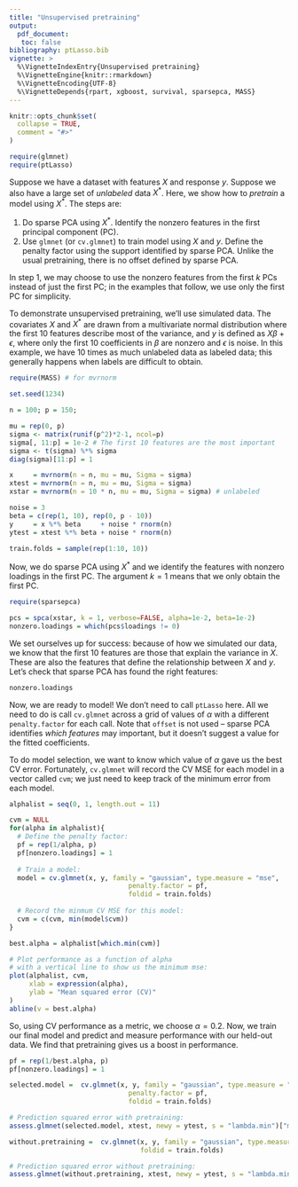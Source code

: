 ```yaml
---
title: "Unsupervised pretraining"
output: 
  pdf_document:
   toc: false
bibliography: ptLasso.bib
vignette: >
  %\VignetteIndexEntry{Unsupervised pretraining}
  %\VignetteEngine{knitr::rmarkdown}
  %\VignetteEncoding{UTF-8}
  %\VignetteDepends{rpart, xgboost, survival, sparsepca, MASS}
---
```


```r
knitr::opts_chunk$set(
  collapse = TRUE,
  comment = "#>"
)
```

```r
require(glmnet)
require(ptLasso)
```

Suppose we have a dataset with features $X$ and response $y$. Suppose we also have a large set of *unlabeled* data $X^*$. Here, we show how to _pretrain_ a model using $X^*$. The steps are:

1. Do sparse PCA using $X^*$. Identify the nonzero features in the first principal component (PC). 
2. Use `glmnet` (or `cv.glmnet`) to train model using $X$ and $y$. Define the penalty factor using the support identified by sparse PCA. Unlike the usual pretraining, there is no offset defined by sparse PCA. 

In step 1, we may choose to use the nonzero features from the first $k$ PCs instead of just the first PC; in the examples that follow, we use only the first PC for simplicity.

To demonstrate unsupervised pretraining, we'll use simulated data. The covariates $X$ and $X^*$ are drawn from a multivariate normal distribution where the first 10 features describe most of the variance, and $y$ is defined as $X \beta + \epsilon$, where only the first 10 coefficients in $\beta$ are nonzero and $\epsilon$ is noise. In this example, we have 10 times as much unlabeled data as labeled data; this generally happens when labels are difficult to obtain.
```r
require(MASS) # for mvrnorm

set.seed(1234)

n = 100; p = 150; 

mu = rep(0, p)
sigma <- matrix(runif(p^2)*2-1, ncol=p) 
sigma[, 11:p] = 1e-2 # The first 10 features are the most important
sigma <- t(sigma) %*% sigma
diag(sigma)[11:p] = 1

x     = mvrnorm(n = n, mu = mu, Sigma = sigma)
xtest = mvrnorm(n = n, mu = mu, Sigma = sigma)
xstar = mvrnorm(n = 10 * n, mu = mu, Sigma = sigma) # unlabeled

noise = 3
beta = c(rep(1, 10), rep(0, p - 10))
y     = x %*% beta     + noise * rnorm(n)
ytest = xtest %*% beta + noise * rnorm(n)

train.folds = sample(rep(1:10, 10))
```

Now, we do sparse PCA using $X^*$ and we identify the features with nonzero loadings in the first PC. The argument $k = 1$ means that we only obtain the first PC.
```r
require(sparsepca)

pcs = spca(xstar, k = 1, verbose=FALSE, alpha=1e-2, beta=1e-2)
nonzero.loadings = which(pcs$loadings != 0)
```

We set ourselves up for success: because of how we simulated our data, we know that the first 10 features are those that explain the variance in $X$. These are also the features that define the relationship between $X$ and $y$. Let's check that sparse PCA has found the right features:
```r
nonzero.loadings
```

Now, we are ready to model! We don't need to call `ptLasso` here. All we need to do is call `cv.glmnet` across a grid of values of $\alpha$ with a different `penalty.factor` for each call. Note that `offset` is not used -- sparse PCA identifies _which features_ may important, but it doesn't suggest a value for the fitted coefficients.

To do model selection, we want to know which value of $\alpha$ gave us the best CV error. Fortunately, `cv.glmnet` will record the CV MSE for each model in a vector called `cvm`; we just need to keep track of the minimum error from each model.
```r

alphalist = seq(0, 1, length.out = 11)

cvm = NULL
for(alpha in alphalist){
  # Define the penalty factor:
  pf = rep(1/alpha, p)
  pf[nonzero.loadings] = 1
  
  # Train a model:
  model = cv.glmnet(x, y, family = "gaussian", type.measure = "mse",
                              penalty.factor = pf, 
                              foldid = train.folds)
  
  # Record the minmum CV MSE for this model:
  cvm = c(cvm, min(model$cvm))
}

best.alpha = alphalist[which.min(cvm)]

# Plot performance as a function of alpha
# with a vertical line to show us the minimum mse:
plot(alphalist, cvm, 
     xlab = expression(alpha), 
     ylab = "Mean squared error (CV)"
)
abline(v = best.alpha)

```

So, using CV performance as a metric, we choose $\alpha = 0.2$. Now, we train our final model and predict and measure performance with our held-out data. We find that pretraining gives us a boost in performance.

```r
pf = rep(1/best.alpha, p)
pf[nonzero.loadings] = 1

selected.model =  cv.glmnet(x, y, family = "gaussian", type.measure = "mse",
                              penalty.factor = pf, 
                              foldid = train.folds)

# Prediction squared error with pretraining:
assess.glmnet(selected.model, xtest, newy = ytest, s = "lambda.min")["mse"]

without.pretraining =  cv.glmnet(x, y, family = "gaussian", type.measure = "mse",
                                 foldid = train.folds)

# Prediction squared error without pretraining:
assess.glmnet(without.pretraining, xtest, newy = ytest, s = "lambda.min")["mse"]
```
